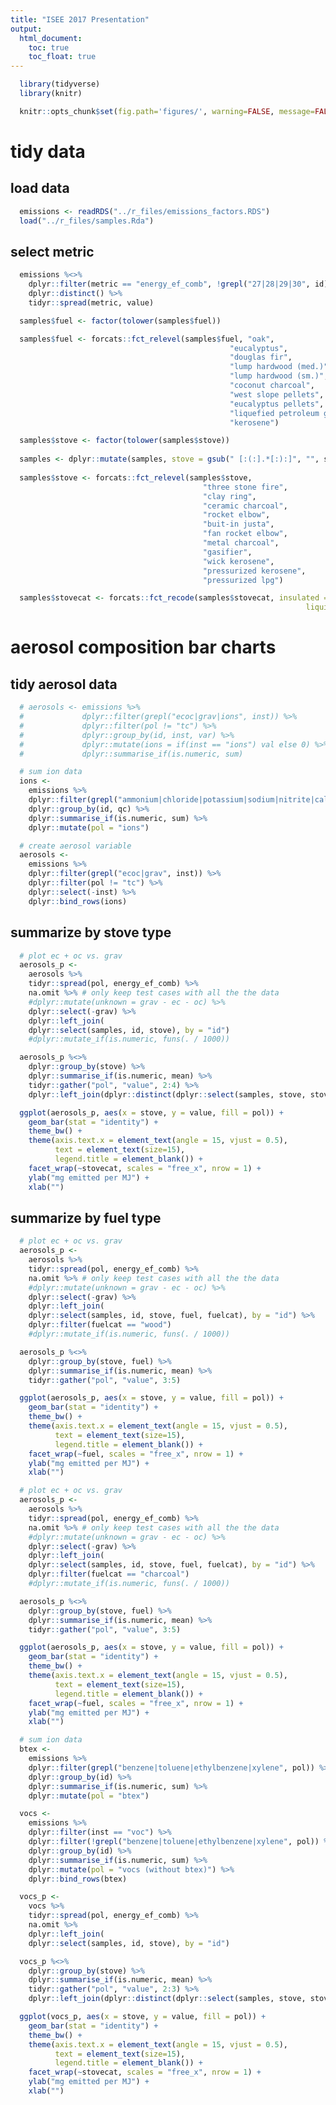 ```yaml
---
title: "ISEE 2017 Presentation"
output:
  html_document:
    toc: true
    toc_float: true
---
```


```r
  library(tidyverse)
  library(knitr)
```

```r
  knitr::opts_chunk$set(fig.path='figures/', warning=FALSE, message=FALSE, cache=FALSE)
```

# tidy data

## load data

```r
  emissions <- readRDS("../r_files/emissions_factors.RDS")
  load("../r_files/samples.Rda")
```

## select metric

```r
  emissions %<>%
    dplyr::filter(metric == "energy_ef_comb", !grepl("27|28|29|30", id)) %>%
    dplyr::distinct() %>%
    tidyr::spread(metric, value)
```

```r
  samples$fuel <- factor(tolower(samples$fuel))

  samples$fuel <- forcats::fct_relevel(samples$fuel, "oak",
                                                 "eucalyptus",
                                                 "douglas fir",
                                                 "lump hardwood (med.)",
                                                 "lump hardwood (sm.)",
                                                 "coconut charcoal",
                                                 "west slope pellets",
                                                 "eucalyptus pellets",
                                                 "liquefied petroleum gas",
                                                 "kerosene")
```

```r
  samples$stove <- factor(tolower(samples$stove))
  
  samples <- dplyr::mutate(samples, stove = gsub(" [:(:].*[:):]", "", stove))
  
  samples$stove <- forcats::fct_relevel(samples$stove,
                                           "three stone fire",
                                           "clay ring",
                                           "ceramic charcoal",
                                           "rocket elbow",
                                           "buit-in justa",
                                           "fan rocket elbow",
                                           "metal charcoal",
                                           "gasifier",
                                           "wick kerosene",
                                           "pressurized kerosene",
                                           "pressurized lpg")

  samples$stovecat <- forcats::fct_recode(samples$stovecat, insulated = "improved",
                                                                  liquid = "advanced")
```

# aerosol composition bar charts

## tidy aerosol data

```r
  # aerosols <- emissions %>% 
  #             dplyr::filter(grepl("ecoc|grav|ions", inst)) %>%
  #             dplyr::filter(pol != "tc") %>%
  #             dplyr::group_by(id, inst, var) %>%
  #             dplyr::mutate(ions = if(inst == "ions") val else 0) %>%
  #             dplyr::summarise_if(is.numeric, sum)
```

```r
  # sum ion data
  ions <-
    emissions %>% 
    dplyr::filter(grepl("ammonium|chloride|potassium|sodium|nitrite|calcium|magnesium|chloride|nitrate|sulfate", pol)) %>%
    dplyr::group_by(id, qc) %>%
    dplyr::summarise_if(is.numeric, sum) %>%
    dplyr::mutate(pol = "ions")
```

```r
  # create aerosol variable
  aerosols <-
    emissions %>% 
    dplyr::filter(grepl("ecoc|grav", inst)) %>%
    dplyr::filter(pol != "tc") %>%
    dplyr::select(-inst) %>%
    dplyr::bind_rows(ions)
```

## summarize by stove type

```r
  # plot ec + oc vs. grav
  aerosols_p <-
    aerosols %>%
    tidyr::spread(pol, energy_ef_comb) %>%
    na.omit %>% # only keep test cases with all the the data
    #dplyr::mutate(unknown = grav - ec - oc) %>%
    dplyr::select(-grav) %>%
    dplyr::left_join(
    dplyr::select(samples, id, stove), by = "id")
    #dplyr::mutate_if(is.numeric, funs(. / 1000))
```

```r
  aerosols_p %<>%
    dplyr::group_by(stove) %>%
    dplyr::summarise_if(is.numeric, mean) %>%
    tidyr::gather("pol", "value", 2:4) %>%
    dplyr::left_join(dplyr::distinct(dplyr::select(samples, stove, stovecat)), by = "stove")
```

```r
  ggplot(aerosols_p, aes(x = stove, y = value, fill = pol)) +
    geom_bar(stat = "identity") +
    theme_bw() +
    theme(axis.text.x = element_text(angle = 15, vjust = 0.5),
          text = element_text(size=15),
          legend.title = element_blank()) +
    facet_wrap(~stovecat, scales = "free_x", nrow = 1) +
    ylab("mg emitted per MJ") +
    xlab("")
```

## summarize by fuel type

```r
  # plot ec + oc vs. grav
  aerosols_p <-
    aerosols %>%
    tidyr::spread(pol, energy_ef_comb) %>%
    na.omit %>% # only keep test cases with all the the data
    #dplyr::mutate(unknown = grav - ec - oc) %>%
    dplyr::select(-grav) %>%
    dplyr::left_join(
    dplyr::select(samples, id, stove, fuel, fuelcat), by = "id") %>%
    dplyr::filter(fuelcat == "wood")
    #dplyr::mutate_if(is.numeric, funs(. / 1000))
```

```r
  aerosols_p %<>%
    dplyr::group_by(stove, fuel) %>%
    dplyr::summarise_if(is.numeric, mean) %>%
    tidyr::gather("pol", "value", 3:5)
```

```r
  ggplot(aerosols_p, aes(x = stove, y = value, fill = pol)) +
    geom_bar(stat = "identity") +
    theme_bw() +
    theme(axis.text.x = element_text(angle = 15, vjust = 0.5),
          text = element_text(size=15),
          legend.title = element_blank()) +
    facet_wrap(~fuel, scales = "free_x", nrow = 1) +
    ylab("mg emitted per MJ") +
    xlab("")
```

```r
  # plot ec + oc vs. grav
  aerosols_p <-
    aerosols %>%
    tidyr::spread(pol, energy_ef_comb) %>%
    na.omit %>% # only keep test cases with all the the data
    #dplyr::mutate(unknown = grav - ec - oc) %>%
    dplyr::select(-grav) %>%
    dplyr::left_join(
    dplyr::select(samples, id, stove, fuel, fuelcat), by = "id") %>%
    dplyr::filter(fuelcat == "charcoal")
    #dplyr::mutate_if(is.numeric, funs(. / 1000))
```

```r
  aerosols_p %<>%
    dplyr::group_by(stove, fuel) %>%
    dplyr::summarise_if(is.numeric, mean) %>%
    tidyr::gather("pol", "value", 3:5)
```

```r
  ggplot(aerosols_p, aes(x = stove, y = value, fill = pol)) +
    geom_bar(stat = "identity") +
    theme_bw() +
    theme(axis.text.x = element_text(angle = 15, vjust = 0.5),
          text = element_text(size=15),
          legend.title = element_blank()) +
    facet_wrap(~fuel, scales = "free_x", nrow = 1) +
    ylab("mg emitted per MJ") +
    xlab("")
```

```r
  # sum ion data
  btex <-
    emissions %>% 
    dplyr::filter(grepl("benzene|toluene|ethylbenzene|xylene", pol)) %>%
    dplyr::group_by(id) %>%
    dplyr::summarise_if(is.numeric, sum) %>%
    dplyr::mutate(pol = "btex")
```

```r
  vocs <-
    emissions %>% 
    dplyr::filter(inst == "voc") %>%
    dplyr::filter(!grepl("benzene|toluene|ethylbenzene|xylene", pol)) %>%
    dplyr::group_by(id) %>%
    dplyr::summarise_if(is.numeric, sum) %>%
    dplyr::mutate(pol = "vocs (without btex)") %>%
    dplyr::bind_rows(btex)
```

```r
  vocs_p <-
    vocs %>%
    tidyr::spread(pol, energy_ef_comb) %>%
    na.omit %>%
    dplyr::left_join(
    dplyr::select(samples, id, stove), by = "id")
```

```r
  vocs_p %<>%
    dplyr::group_by(stove) %>%
    dplyr::summarise_if(is.numeric, mean) %>%
    tidyr::gather("pol", "value", 2:3) %>%
    dplyr::left_join(dplyr::distinct(dplyr::select(samples, stove, stovecat)), by = "stove")
```

```r
  ggplot(vocs_p, aes(x = stove, y = value, fill = pol)) +
    geom_bar(stat = "identity") +
    theme_bw() +
    theme(axis.text.x = element_text(angle = 15, vjust = 0.5),
          text = element_text(size=15),
          legend.title = element_blank()) +
    facet_wrap(~stovecat, scales = "free_x", nrow = 1) +
    ylab("mg emitted per MJ") +
    xlab("")
```

